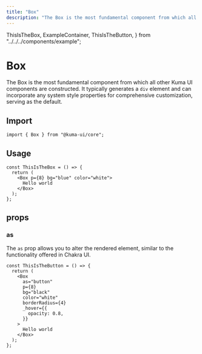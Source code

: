 ```yaml
---
title: "Box"
description: "The Box is the most fundamental component from which all other Kuma UI components are constructed. It typically generates a `div` element and can incorporate any system style properties for comprehensive customization, serving as the default."
---
```


  ThisIsTheBox,
  ExampleContainer,
  ThisIsTheButton,
} from "../../../components/example";

# Box

The Box is the most fundamental component from which all other Kuma UI components are constructed. It typically generates a `div` element and can incorporate any system style properties for comprehensive customization, serving as the default.

## Import

```tsx copy
import { Box } from "@kuma-ui/core";
```

## Usage

<ExampleContainer>
  <ThisIsTheBox />
</ExampleContainer>

```tsx copy
const ThisIsTheBox = () => {
  return (
    <Box p={8} bg="blue" color="white">
      Hello world
    </Box>
  );
};
```

## props

### as

The `as` prop allows you to alter the rendered element, similar to the functionality offered in Chakra UI.

<ExampleContainer>
  <ThisIsTheButton />
</ExampleContainer>

```tsx copy
const ThisIsTheButton = () => {
  return (
    <Box
      as="button"
      p={8}
      bg="black"
      color="white"
      borderRadius={4}
      _hover={{
        opacity: 0.8,
      }}
    >
      Hello world
    </Box>
  );
};
```
